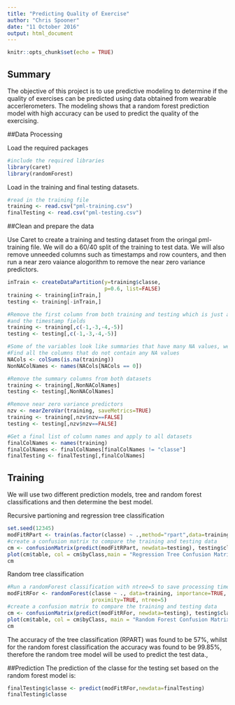 ```yaml
---
title: "Predicting Quality of Exercise"
author: "Chris Spooner"
date: "11 October 2016"
output: html_document
---
```


```r
knitr::opts_chunk$set(echo = TRUE)
```

## Summary

The objective of this project is to use predictive modeling to determine if the quality of exercises can be predicted
using data obtained from wearable accerlerometers. The modeling shows that a random forest prediction model with high accuracy can be used to predict the quality of the exercising.

##Data Processing

Load the required packages

```r
#include the required libraries
library(caret)
library(randomForest)
```

Load in the training and final testing datasets.

```r
#read in the training file
training <- read.csv("pml-training.csv")
finalTesting <- read.csv("pml-testing.csv")
```

##Clean and prepare the data

Use Caret to create a training and testing dataset from the oringal pml-training file. We will do a 60/40 split of the training to test data. We will also remove unneeded columns such as timestamps and row counters, and then run a near zero vaiance alogorithm to remove the near zero variance predictors.

```r
inTrain <- createDataPartition(y=training$classe,
                               p=0.6, list=FALSE)
training <- training[inTrain,]
testing <- training[-inTrain,]
```

```r
#Remove the first column from both training and testing which is just a record counter
#and the timestamp fields
training <- training[,c(-1,-3,-4,-5)]
testing <- testing[,c(-1,-3,-4,-5)]

#Some of the variables look like summaries that have many NA values, we should exlude these.
#Find all the columns that do not contain any NA values
NACols <- colSums(is.na(training))
NonNAColNames <- names(NACols[NACols == 0])

#Remove the summary columns from both datasets
training <- training[,NonNAColNames]
testing <- testing[,NonNAColNames]

#Remove near zero variance predictors
nzv <- nearZeroVar(training, saveMetrics=TRUE)
training <- training[,nzv$nzv==FALSE]
testing <- testing[,nzv$nzv==FALSE]

#Get a final list of column names and apply to all datasets
finalColNames <- names(training)
finalColNames <- finalColNames[finalColNames != "classe"]
finalTesting <- finalTesting[,finalColNames]
```
## Training

We will use two different prediction models, tree and random forest classifications and then determine the best model.

Recursive partioning and regression tree classification
```r
set.seed(12345)
modFitRPart <- train(as.factor(classe) ~ .,method="rpart",data=training)
#create a confusion matrix to compare the training and testing data
cm <- confusionMatrix(predict(modFitRPart, newdata=testing), testing$classe)
plot(cm$table, col = cm$byClass,main = "Regression Tree Confusion Matrix")
cm
```
Random tree classification
```r
#Run a randomForest classification with ntree=5 to save processing time 
modFitRFor <- randomForest(classe ~ ., data=training, importance=TRUE,
                           proximity=TRUE, ntree=5)
#create a confusion matrix to compare the training and testing data
cm <- confusionMatrix(predict(modFitRFor, newdata=testing), testing$classe)
plot(cm$table, col = cm$byClass, main = "Random Forest Confusion Matrix")
cm
```
The accuracy of the tree classification (RPART) was found to be 57%, whilst for the random forest classification the accuracy was found to be 99.85%, therefore the random tree model will be used to predict the test data.,

##Prediction
The prediction of the classe for the testing set based on the random forest model is:
```r
finalTesting$classe <- predict(modFitRFor,newdata=finalTesting)
finalTesting$classe
```
